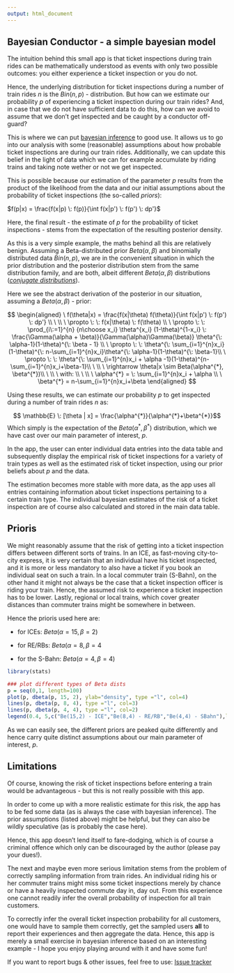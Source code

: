 ```yaml
---
output: html_document
---
```


## Bayesian Conductor - a simple bayesian model

The intuition behind this small app is that ticket inspections during train 
rides can be mathematically understood as events with only two possible 
outcomes: you either experience a ticket inspection or you do not. 

Hence, the underlying distribution for ticket inspections during a 
number of train rides $n$ is the $Bin(n,p)$ - distribution. But how can 
we estimate our probability $p$ of experiencing a ticket inspection 
during our train rides? And, in case that we do not have 
sufficient data to do this, how can we avoid to assume that we
don't get inspected and be caught by a conductor off-guard? 

This is where we can put [bayesian inference](https://en.wikipedia.org/wiki/Bayesian_inference) to good use. It allows us
to go into our analysis with some (reasonable) assumptions about how
probable ticket inspections are during our train rides. Additionally, 
we can update this belief in the light of data which we can for 
example accumulate by riding trains and taking note wether or not 
we get inspected. 

This is possible because our estimation of the parameter $p$ results 
from the product of the likelihood from the data and our initial 
assumptions about the probability of ticket inspections (the so-called *priors*):

$f(p|x) = \frac{f(x|p) \: f(p)}{\int f(x|p') \: f(p') \: dp'}$


Here, the final result - the estimate of $p$ for the probability of 
ticket inspections - stems from the expectation of the 
resulting posterior density.

As this is a very simple example, the maths behind all this are relatively
benign. Assuming a Beta-distributed prior $Beta(\alpha, \beta)$ and
binomially distributed data $Bin(n,p)$, we are in the convenient situation in which the
prior distribution and the posterior distribution stem from the same
distribution family, and are both, albeit different $Beta(\alpha, \beta)$ 
distributions ([*conjugate distributions*](https://en.wikipedia.org/wiki/Conjugate_prior)).

Here we see the abstract derivation of the posterior in our situation, 
assuming a $Beta(\alpha, \beta)$ - prior:



$$ 
\begin{aligned}
\ f(\theta|x) = \frac{f(x|\theta) f(\theta)}{\int f(x|p') \: f(p') \: dp'} \\
\ \\
\ \propto \: \: f(x|\theta) \: f(\theta) \\
\ \propto \: \:   \prod_{i\:=1}^{n} {n\choose x_i} \theta^{x_i} (1-\theta)^{1-x_i} \: \frac{\Gamma(\alpha + \beta)}{\Gamma(\alpha)\Gamma(\beta)} \theta^{\: \alpha-1}(1-\theta)^{\: \beta - 1} \\
\ \propto \: \: \theta^{\: \sum_{i=1}^{n}x_i}(1-\theta)^{\: n-\sum_{i=1}^{n}x_i}\theta^{\: \alpha-1}(1-\theta)^{\: \beta-1}\\
\ \propto \: \: \theta^{\: \sum_{i=1}^{n}x_i + \alpha -1}(1-\theta)^{n-\sum_{i=1}^{n}x_i+\beta-1}\\
\ \\
\ \rightarrow \theta|x \sim Beta(\alpha^{*}, \beta^{*})\\
\ \\
\ with: \\
\ \\
\ \alpha^{*} = \: \sum_{i=1}^{n}x_i + \alpha \\
\ \beta^{*}  = n-\sum_{i=1}^{n}x_i+\beta
\end{aligned}
$$

Using these results, we can estimate our probability $p$ to get inspected
during a number of train rides $n$ as:

$$ \mathbb{E} \: [\theta | x] = \frac{\alpha^{*}}{\alpha^{*}+\beta^{*}}$$
Which simply is the expectation of the $Beta(\alpha^{*}, \beta^{*})$ distribution,
which we have cast over our main parameter of interest, $p$.

In the app, the user can enter individual data entries into the data table
and subsequently display the empirical risk of ticket inspections for a variety
of train types as well as the estimated risk of ticket inspection, using our
prior beliefs about $p$ and the data. 

The estimation becomes more stable with more data, as the app uses all entries
containing information about ticket inspections pertaining to a certain train type.
The individual bayesian estimates of the risk of a ticket inspection are of 
course also calculated and stored in the main data table.

## Prioris

We might reasonably assume that the risk of getting into a ticket inspection
differs between different sorts of trains. In an ICE, as fast-moving city-to-city
express, it is very certain that an individual have his ticket inspected, and
it is more or less mandatory to also have a ticket if you book an individual seat
on such a train. In a local commuter train (S-Bahn), on the other hand it might
not always be the case that a ticket inspection officer is riding your train. 
Hence, the assumed risk to experience a ticket inspection has to be lower. 
Lastly, regional or local trains, which cover greater distances than commuter trains
might be somewhere in between. 

Hence the prioris used here are:

- for ICEs: $Beta(\alpha=15, \beta=2)$

- for RE/RBs: $Beta(\alpha = 8, \beta = 4$

- for the S-Bahn: $Beta(\alpha = 4, \beta = 4)$

```r
library(stats)

### plot different types of Beta dists
p = seq(0,1, length=100)
plot(p, dbeta(p, 15, 2), ylab="density", type ="l", col=4)
lines(p, dbeta(p, 8, 4), type ="l", col=3)
lines(p, dbeta(p, 4, 4), type ="l", col=2)
legend(0.4, 5,c("Be(15,2) - ICE","Be(8,4) - RE/RB","Be(4,4) - SBahn"),lty=c(1,1),col=c(4,3))
```

As we can easily see, the different priors are peaked quite differently and
hence carry quite distinct assumptions about our main parameter of interest,
$p$.

## Limitations

Of course, knowing the risk of ticket inspections before entering a train
would be advantageous - but this is not really possible with this app. 

In order to come up with a more realistic estimate for this risk, the app
has to be fed some data (as is always the case with bayesian inference). The 
prior assumptions (listed above) might be helpful, but they can also be wildly
speculative (as is probably the case here).

Hence, this app doesn't lend itself to fare-dodging, which is of course a
criminal offence which only can be discouraged by the author (please pay
your dues!).

The next and maybe even more serious limitation stems from the problem 
of correctly sampling information from train rides. An individual riding
his or her commuter trains might miss some ticket inspections merely by chance
or have a heavily inspected commute day in, day out. From this experience
one cannot readily infer the overall probability of inspection for all train
customers. 

To correctly infer the overall ticket inspection probability for all customers,
one would have to sample them correctly, get the sampled users **all** to
report their experiences and then aggregate the data. Hence, this app 
is merely a small exercise in bayesian inference based on an interesting
example - I hope you enjoy playing around with it and have some fun!

If you want to report bugs & other issues, feel free to use: [Issue tracker](https://github.com/mxli417/Bayesian_Conductor/issues)

